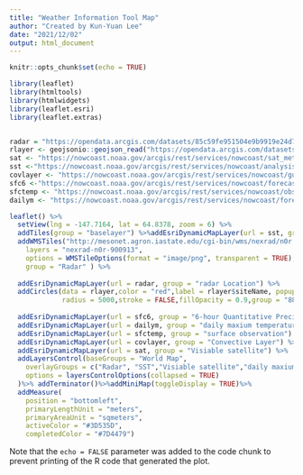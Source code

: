 ```yaml
---
title: "Weather Information Tool Map"
author: "Created by Kun-Yuan Lee"
date: "2021/12/02"
output: html_document
---
```


```r
knitr::opts_chunk$set(echo = TRUE)
```



```r
library(leaflet)
library(htmltools)
library(htmlwidgets)
library(leaflet.esri)
library(leaflet.extras)


radar = "https://opendata.arcgis.com/datasets/85c59fe951504e9b9919e24d7a684084_3.geojson"
rlayer <- geojsonio::geojson_read("https://opendata.arcgis.com/datasets/85c59fe951504e9b9919e24d7a684084_3.geojson", what = "sp")
sat <- "https://nowcoast.noaa.gov/arcgis/rest/services/nowcoast/sat_meteo_imagery_time/MapServer"
sst <-"https://nowcoast.noaa.gov/arcgis/rest/services/nowcoast/analysis_ocean_sfc_sst_time/MapServer"
covlayer <- "https://nowcoast.noaa.gov/arcgis/rest/services/nowcoast/guidance_natlcenters_meteoceanhydro_outlooks_time/MapServer"
sfc6 <-"https://nowcoast.noaa.gov/arcgis/rest/services/nowcoast/forecast_meteoceanhydro_sfc_ndfd_qpf6hrs_offsets/MapServer"
sfctemp <- "https://nowcoast.noaa.gov/arcgis/rest/services/nowcoast/obs_meteocean_insitu_sfc_time/MapServer"
dailym <- "https://nowcoast.noaa.gov/arcgis/rest/services/nowcoast/forecast_meteoceanhydro_sfc_ndfd_dailymaxairtemp_offsets/MapServer"

leaflet() %>%
  setView(lng = -147.7164, lat = 64.8378, zoom = 6) %>%
  addTiles(group = "baselayer") %>%addEsriDynamicMapLayer(url = sst, group = "SST")%>%
  addWMSTiles("http://mesonet.agron.iastate.edu/cgi-bin/wms/nexrad/n0r.cgi",
    layers = "nexrad-n0r-900913",
    options = WMSTileOptions(format = "image/png", transparent = TRUE),
    group = "Radar" ) %>%
  
  addEsriDynamicMapLayer(url = radar, group = "radar Location") %>%
  addCircles(data = rlayer,color = "red",label = rlayer$siteName, popup =rlayer$siteID ,
             radius = 5000,stroke = FALSE,fillOpacity = 0.9,group = "88-D Radar Station") %>% 
  
  addEsriDynamicMapLayer(url = sfc6, group = "6-hour Quantitative Precipitation Amount") %>%
  addEsriDynamicMapLayer(url = dailym, group = "daily maxium temperature") %>%
  addEsriDynamicMapLayer(url = sfctemp, group = "surface observation") %>%
  addEsriDynamicMapLayer(url = covlayer, group = "Convective Layer") %>%
  addEsriDynamicMapLayer(url = sat, group = "Visiable satellite") %>%
  addLayersControl(baseGroups = "World Map",
    overlayGroups = c("Radar", "SST","Visiable satellite","daily maxium temperature","88-D Radar Station","Current temperature" ,"Convective Layer", "surface observation", "6-hour Quantitative Precipitation Amount"),
    options = layersControlOptions(collapsed = TRUE)
  )%>% addTerminator()%>%addMiniMap(toggleDisplay = TRUE)%>%
  addMeasure(
    position = "bottomleft",
    primaryLengthUnit = "meters",
    primaryAreaUnit = "sqmeters",
    activeColor = "#3D535D",
    completedColor = "#7D4479")

```

Note that the `echo = FALSE` parameter was added to the code chunk to prevent printing of the R code that generated the plot.

